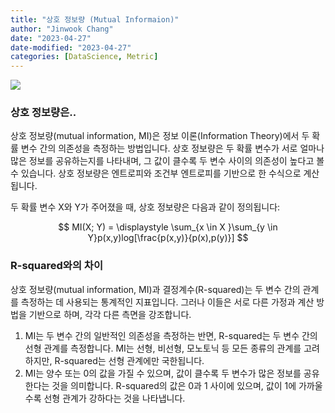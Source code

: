 ```yaml
---
title: "상호 정보량 (Mutual Informaion)"
author: "Jinwook Chang"
date: "2023-04-27"
date-modified: "2023-04-27"
categories: [DataScience, Metric]
---
```


![](front.png)

### 상호 정보량은..

상호 정보량(mutual information, MI)은 정보 이론(Information Theory)에서 두 확률 변수 간의 의존성을 측정하는 방법입니다. 상호 정보량은 두 확률 변수가 서로 얼마나 많은 정보를 공유하는지를 나타내며, 그 값이 클수록 두 변수 사이의 의존성이 높다고 볼 수 있습니다. 상호 정보량은 엔트로피와 조건부 엔트로피를 기반으로 한 수식으로 계산됩니다.

두 확률 변수 X와 Y가 주어졌을 때, 상호 정보량은 다음과 같이 정의됩니다:

$$
MI(X; Y) = \displaystyle \sum_{x \in X }\sum_{y \in Y}p(x,y)log[\frac{p(x,y)}{p(x),p(y)}]
$$

### R-squared와의 차이

상호 정보량(mutual information, MI)과 결정계수(R-squared)는 두 변수 간의 관계를 측정하는 데 사용되는 통계적인 지표입니다. 그러나 이들은 서로 다른 가정과 계산 방법을 기반으로 하며, 각각 다른 측면을 강조합니다.

1. MI는 두 변수 간의 일반적인 의존성을 측정하는 반면, R-squared는 두 변수 간의 선형 관계를 측정합니다. MI는 선형, 비선형, 모노토닉 등 모든 종류의 관계를 고려하지만, R-squared는 선형 관계에만 국한됩니다.
2. MI는 양수 또는 0의 값을 가질 수 있으며, 값이 클수록 두 변수가 많은 정보를 공유한다는 것을 의미합니다. R-squared의 값은 0과 1 사이에 있으며, 값이 1에 가까울수록 선형 관계가 강하다는 것을 나타냅니다.

